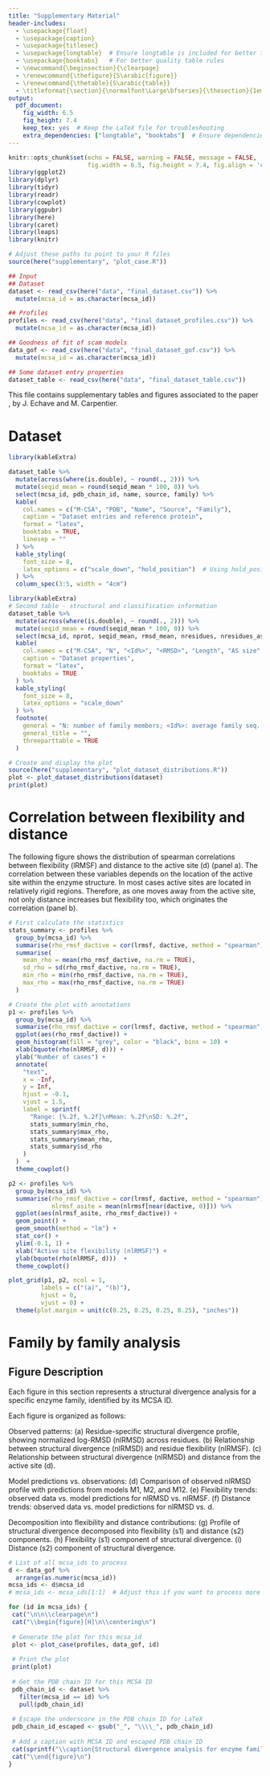 ```yaml
---
title: "Supplementary Material"
header-includes:
  - \usepackage{float}
  - \usepackage{caption}
  - \usepackage{titlesec}
  - \usepackage{longtable}  # Ensure longtable is included for better table formatting
  - \usepackage{booktabs}   # For better quality table rules
  - \newcommand{\beginsection}{\clearpage}
  - \renewcommand{\thefigure}{S\arabic{figure}}
  - \renewcommand{\thetable}{S\arabic{table}}
  - \titleformat{\section}{\normalfont\Large\bfseries}{\thesection}{1em}{}[\vspace{-0.5\baselineskip}]
output:
  pdf_document:
    fig_width: 6.5
    fig_height: 7.4
    keep_tex: yes  # Keep the LaTeX file for troubleshooting
    extra_dependencies: ["longtable", "booktabs"]  # Ensure dependencies are recognized
---
```


```r
knitr::opts_chunk$set(echo = FALSE, warning = FALSE, message = FALSE,
                      fig.width = 6.5, fig.height = 7.4, fig.align = 'center')
library(ggplot2)
library(dplyr)
library(tidyr)
library(readr)
library(cowplot)
library(ggpubr)
library(here)
library(caret)
library(leaps)
library(knitr)

# Adjust these paths to point to your R files
source(here("supplementary", "plot_case.R"))

## Input
## Dataset
dataset <- read_csv(here("data", "final_dataset.csv")) %>%
  mutate(mcsa_id = as.character(mcsa_id))

## Profiles
profiles <- read_csv(here("data", "final_dataset_profiles.csv")) %>%
  mutate(mcsa_id = as.character(mcsa_id))

## Goodness of fit of scam models
data_gof <- read_csv(here("data", "final_dataset_gof.csv")) %>%
  mutate(mcsa_id = as.character(mcsa_id))

## Some dataset entry properties
dataset_table <- read_csv(here("data", "final_dataset_table.csv"))

```


This file contains supplementary tables and figures associated to the paper \emph{On the variation of structural divergence among residues in enzyme evolution}, by J. Echave and M. Carpentier.

\beginsection
# Dataset 
\nopagebreak


```r
library(kableExtra)

dataset_table %>% 
  mutate(across(where(is.double), ~ round(., 2))) %>% 
  mutate(seqid_mean = round(seqid_mean * 100, 0)) %>% 
  select(mcsa_id, pdb_chain_id, name, source, family) %>% 
  kable(
    col.names = c("M-CSA", "PDB", "Name", "Source", "Family"),
    caption = "Dataset entries and reference protein",
    format = "latex",
    booktabs = TRUE,
    linesep = ""
  ) %>% 
  kable_styling(
    font_size = 8,
    latex_options = c("scale_down", "hold_position")  # Using hold_position instead
  ) %>%
  column_spec(3:5, width = "4cm")
```

\clearpage
```r
library(kableExtra)
# Second table - structural and classification information
dataset_table %>% 
  mutate(across(where(is.double), ~ round(., 2))) %>% 
  mutate(seqid_mean = round(seqid_mean * 100, 0)) %>% 
  select(mcsa_id, nprot, seqid_mean, rmsd_mean, nresidues, nresidues_asite, rmsd_asite, cath_class, ec_class) %>% 
  kable(
    col.names = c("M-CSA", "N", "<Id%>", "<RMSD>", "Length", "AS size", "AS RMSD", "CATH", "EC"),
    caption = "Dataset properties",
    format = "latex",
    booktabs = TRUE
  ) %>% 
  kable_styling(
    font_size = 8,
    latex_options = "scale_down"
  ) %>% 
  footnote(
    general = "N: number of family members; <Id%>: average family seq. identity; <RMSD>: average family RMSD; Length: number of residues of reference protein; AS size: number of residues of active site; CATH: CATH class; EC: EC class",
    general_title = "",
    threeparttable = TRUE
  )
```

\clearpage



```r
# Create and display the plot
source(here("supplementary", "plot_dataset_distributions.R"))
plot <- plot_dataset_distributions(dataset)
print(plot)
```

\clearpage

\beginsection

# Correlation between flexibility and distance

The following figure shows the distribution of spearman correlations between flexibility (lRMSF) and distance to the active site (d) (panel a).
The correlation between these variables depends on the location of the active site within the enzyme structure. In most cases active sites are located in relatively rigid regions. Therefore, as one moves away from the active site, not only distance increases but flexibility too, which originates the correlation  (panel b).

```r
# First calculate the statistics
stats_summary <- profiles %>% 
  group_by(mcsa_id) %>% 
  summarise(rho_rmsf_dactive = cor(lrmsf, dactive, method = "spearman")) %>% 
  summarise(
    mean_rho = mean(rho_rmsf_dactive, na.rm = TRUE),
    sd_rho = sd(rho_rmsf_dactive, na.rm = TRUE),
    min_rho = min(rho_rmsf_dactive, na.rm = TRUE),
    max_rho = max(rho_rmsf_dactive, na.rm = TRUE)
  ) 

# Create the plot with annotations
p1 <- profiles %>% 
  group_by(mcsa_id) %>% 
  summarise(rho_rmsf_dactive = cor(lrmsf, dactive, method = "spearman")) %>% 
  ggplot(aes(rho_rmsf_dactive)) +
  geom_histogram(fill = "grey", color = "black", bins = 10) +
  xlab(bquote(rho(nlRMSF, d))) +
  ylab("Number of cases") +
  annotate(
    "text", 
    x = -Inf, 
    y = Inf,
    hjust = -0.1,
    vjust = 1.5,
    label = sprintf(
      "Range: [%.2f, %.2f]\nMean: %.2f\nSD: %.2f",
      stats_summary$min_rho,
      stats_summary$max_rho,
      stats_summary$mean_rho,
      stats_summary$sd_rho
    )
  )  +
  theme_cowplot()

p2 <- profiles %>% 
  group_by(mcsa_id) %>% 
  summarise(rho_rmsf_dactive = cor(lrmsf, dactive, method = "spearman"),
            nlrmsf_asite = mean(nlrmsf[near(dactive, 0)])) %>% 
  ggplot(aes(nlrmsf_asite, rho_rmsf_dactive)) +
  geom_point() +
  geom_smooth(method = "lm") +
  stat_cor() +
  ylim(-0.1, 1) +
  xlab("Active site flexibility (nlRMSF)") +
  ylab(bquote(rho(nlRMSF, d)))  +
  theme_cowplot()

plot_grid(p1, p2, ncol = 1, 
         labels = c("(a)", "(b)"),
         hjust = 0,
         vjust = 0) +    
  theme(plot.margin = unit(c(0.25, 0.25, 0.25, 0.25), "inches"))
```


\clearpage

\beginsection

# Family by family analysis

## Figure Description

Each figure in this section represents a structural divergence analysis for a specific enzyme family, identified by its MCSA ID. 

Each figure is organized as follows:

Observed patterns:
(a) Residue-specific structural divergence profile, showing normalized log-RMSD (nlRMSD) across residues.
(b) Relationship between structural divergence (nlRMSD) and residue flexibility (nlRMSF).
(c) Relationship between structural divergence (nlRMSD) and distance from the active site (d).

Model predictions vs. observations:
(d) Comparison of observed nlRMSD profile with predictions from models M1, M2, and M12.
(e) Flexibility trends: observed data vs. model predictions for nlRMSD vs. nlRMSF.
(f) Distance trends: observed data vs. model predictions for nlRMSD vs. d.

Decomposition into flexibility and distance contributions:
(g) Profile of structural divergence decomposed into flexibility (s1) and distance (s2) components.
(h) Flexibility (s1) component of structural divergence.
(i) Distance (s2) component of structural divergence.

```r
# List of all mcsa_ids to process
d <- data_gof %>% 
  arrange(as.numeric(mcsa_id))
mcsa_ids <- d$mcsa_id
# mcsa_ids <- mcsa_ids[1:1]  # Adjust this if you want to process more or all cases

for (id in mcsa_ids) {
 cat("\n\n\\clearpage\n")
 cat("\\begin{figure}[H]\n\\centering\n")
  
 # Generate the plot for this mcsa_id
 plot <- plot_case(profiles, data_gof, id)
  
 # Print the plot
 print(plot)
 
 # Get the PDB chain ID for this MCSA ID
 pdb_chain_id <- dataset %>%
   filter(mcsa_id == id) %>%
   pull(pdb_chain_id)
 
 # Escape the underscore in the PDB chain ID for LaTeX
 pdb_chain_id_escaped <- gsub("_", "\\\\_", pdb_chain_id)
 
 # Add a caption with MCSA ID and escaped PDB chain ID
 cat(sprintf("\\caption{Structural divergence analysis for enzyme family MCSA ID: %s. Reference protein PDB ID: %s.}\n", id, pdb_chain_id_escaped))
 cat("\\end{figure}\n")
}
```
